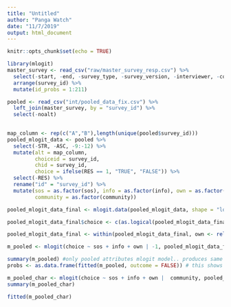 ```yaml
---
title: "Untitled"
author: "Panga Watch"
date: "11/7/2019"
output: html_document
---
```


```r
knitr::opts_chunk$set(echo = TRUE)

library(mlogit)
master_survey <- read_csv("raw/master_survey_resp.csv") %>%
  select(-start, -end, -survey_type, -survey_version, -interviewer, -comment, -text_vms_adoption, -fishery_problem_one, -fishery_problem_two, -fishery_problem_three, -fishery_solution_one, -fishery_solution_two, -fishery_solution_three, -last_commends, -photo) %>%
  arrange(survey_id) %>%
  mutate(id_probs = 1:211)
```

```r
pooled <- read_csv("int/pooled_data_fix.csv") %>%
  left_join(master_survey, by = "survey_id") %>%
  select(-noalt)
  

map_column <- rep(c("A","B"),length(unique(pooled$survey_id)))
pooled_mlogit_data <- pooled %>%
  select(-STR, -ASC, -9:-12) %>%
  mutate(alt = map_column,
         choiceid = survey_id,
         chid = survey_id,
         choice = ifelse(RES == 1, "TRUE", "FALSE")) %>%
  select(-RES) %>%
  rename("id" = "survey_id") %>%
  mutate(sos = as.factor(sos), info = as.factor(info), own = as.factor(own), choice = as.logical(choice),
         community = as.factor(community))

pooled_mlogit_data_final <- mlogit.data(pooled_mlogit_data, shape = "long", choice = "choice", alt.levels = c(1,2), id = "id") #put data into format that can work with mlogit

pooled_mlogit_data_final$choice <- c(as.logical(pooled_mlogit_data_final$choice)) #coerce choice into logical

pooled_mlogit_data_final <- within(pooled_mlogit_data_final, own <- relevel(own, ref = 4))

m_pooled <- mlogit(choice ~ sos + info + own | -1, pooled_mlogit_data_final)

summary(m_pooled) #only pooled attributes mlogit model.. produces same results as clogit only pooled attributes
probs <- as.data.frame(fitted(m_pooled, outcome = FALSE)) # this shows all of the predicted probabilities for each of the choices offered... 

m_pooled_char <- mlogit(choice ~ sos + info + own |  community, pooled_mlogit_data_final) ## is this correctly adding attributes to model??
summary(m_pooled_char)

fitted(m_pooled_char)
```






